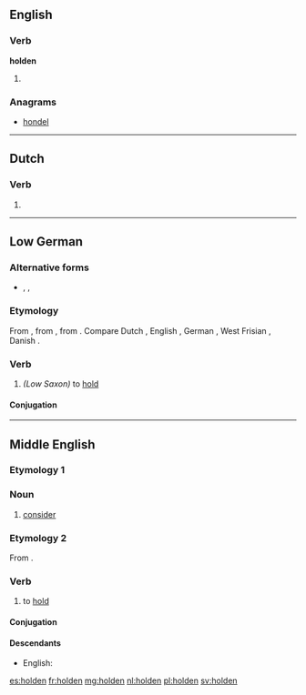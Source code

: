 ==English==

===Verb===
'''holden'''

# {{context|archaic|lang=en}} {{past participle of|hold|lang=en}}

===Anagrams===
* [[hondel#English|hondel]]

----

==Dutch==

===Verb===
{{nl-verb-form}}

# {{nl-verb form of|n=pl|t=past|m=ind+subj|hollen}}

----

==Low German==

===Alternative forms===
* {{l|nds|hollen}}, {{l|nds|holen}}, {{l|nds|hooln}}

===Etymology===
From {{etyl|osx|nds}} {{term|haldan|lang=osx}}, from {{etyl|gem-pro|nds}} {{term/t|gem-pro|*haldaną}}, from {{etyl|ine-pro|nds}} {{term/t|ine-pro|*kel-||to drive}}. Compare Dutch {{term|houden|lang=nl}}, English {{term|hold|lang=en}}, German {{term|halten|lang=de}}, West Frisian {{term|hâlde|lang=fy}}, Danish {{term|holde|lang=da}}.

===Verb===
{{head|nds|verb}}

# ''(Low Saxon)'' to [[hold]]

====Conjugation====
{{nds-conj-st|class=7|hold|hold|hölt|heald|heald|hold}}

----

==Middle English==
{{attention|enm|not a noun}}

===Etymology 1===

===Noun===
{{head|enm|noun}}

# [[consider]]

===Etymology 2===
From {{etyl|ang|enm}} {{term|healdan|lang=ang}}.

===Verb===
{{head|enm|verb}}

# to [[hold]]

====Conjugation====
{{enm-conj|type=strong|holde|holdeþ, holden|holdest|holdeþ, holden|holdeþ|holdeþ, holden|holde|holden|holdende, holdinge|(y)holden|held(e)|helden|helde(st)|helden|held(e)|helden|helde|helde|hold(e)|holdeþ}}

====Descendants====
* English: {{l|en|hold}}

[[es:holden]]
[[fr:holden]]
[[mg:holden]]
[[nl:holden]]
[[pl:holden]]
[[sv:holden]]